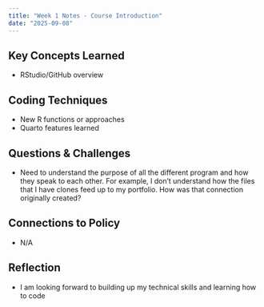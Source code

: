 ```yaml
---
title: "Week 1 Notes - Course Introduction"
date: "2025-09-08"
---
```


## Key Concepts Learned
- RStudio/GitHub overview 

## Coding Techniques
- New R functions or approaches
- Quarto features learned

## Questions & Challenges
- Need to understand the purpose of all the different program and how they speak to each other. For example, I don't understand how the files that I have clones feed up to my portfolio. How was that connection originally created? 

## Connections to Policy
- N/A

## Reflection
- I am looking forward to building up my technical skills and learning how to code 
